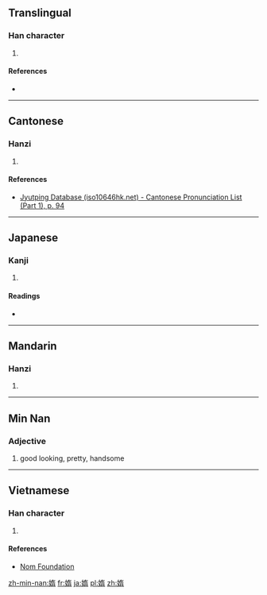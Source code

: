 ==Translingual==

===Han character===
{{Han char|rn=38|rad=女|as=09|sn=12|four=|canj=女大一月 (VKMB)|ids=⿰[[女]]⿱[[左]][[肉|月]]}}

# {{defn|Han|sort=女09}}

====References====
* {{Han ref|kx=0267.200|dkj=06525|dj=0534.190|hdz=21064.100|uh=5AA0|ud=23200}}

----

==Cantonese==

===Hanzi===
{{yue-hanzi|jyut=[[to5]], [[do6]]|y=to5, do6}}

# {{defn|lang=yue|sort=女09}}

====References====
* [http://www.iso10646hk.net/jp/document/download.jsp Jyutping Database (iso10646hk.net) - Cantonese Pronunciation List (Part 1), p. 94]

----

==Japanese==

===Kanji===
{{ja-kanji|grade=|rs=女09}}

# {{defn|lang=ja|sort=女09}}

====Readings====
* {{ja-readings|on=[[た]] (ta), [[だ]] (da), [[な]] (na), [[ら]] (ra)|kun=[[みめよい]] (mimeyoi), [[おこたる]] (okotaru), [[みめよいさま]] (mimeyoisama)}}

----

==Mandarin==

===Hanzi===
{{cmn-hanzi|pin=[[tuǒ]] ([[tuo3]])|wg=t'o<sup>3</sup>}}

# {{defn|lang=cmn|sort=女09}}

----

==Min Nan==

===Adjective===
{{nan-adj|ts|poj=[[suí]] (sui<sup>2</sup>)|c=媠}}
# good looking, pretty, handsome

----

==Vietnamese==

===Han character===
{{vi-readings|rs=女09| hanviet = [[thoã]]}}

# {{defn|lang=vi|sort=女09}}

====References====
*[http://nomfoundation.org/common/nom_details.php?codepoint=5aa0 Nom Foundation]

[[zh-min-nan:媠]]
[[fr:媠]]
[[ja:媠]]
[[pl:媠]]
[[zh:媠]]